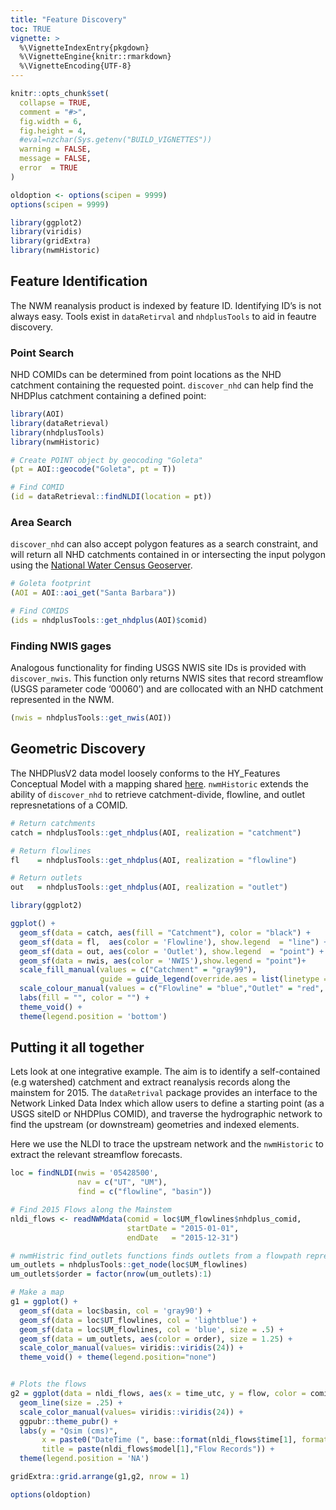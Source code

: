 ```yaml
---
title: "Feature Discovery"
toc: TRUE
vignette: >
  %\VignetteIndexEntry{pkgdown}
  %\VignetteEngine{knitr::rmarkdown}
  %\VignetteEncoding{UTF-8}
---
```


```r
knitr::opts_chunk$set(
  collapse = TRUE,
  comment = "#>",
  fig.width = 6,
  fig.height = 4,
  #eval=nzchar(Sys.getenv("BUILD_VIGNETTES"))
  warning = FALSE,
  message = FALSE,
  error  = TRUE
)

oldoption <- options(scipen = 9999)
options(scipen = 9999)

library(ggplot2)
library(viridis)
library(gridExtra)
library(nwmHistoric)
```

## Feature Identification

The NWM reanalysis product is indexed by feature ID. Identifying ID's is not always easy. Tools exist in `dataRetirval` and `nhdplusTools` to aid in feautre discovery.

### Point Search

NHD COMIDs can be determined from point locations as the NHD catchment containing the requested point. `discover_nhd` can help find the NHDPlus catchment containing a defined point:

```r
library(AOI)
library(dataRetrieval)
library(nhdplusTools)
library(nwmHistoric)

# Create POINT object by geocoding "Goleta"
(pt = AOI::geocode("Goleta", pt = T))

# Find COMID
(id = dataRetrieval::findNLDI(location = pt))
```

### Area Search

`discover_nhd` can also accept polygon features as a search constraint, and will return all NHD catchments contained in or intersecting the input polygon using the [National Water Census Geoserver](https://cida.usgs.gov/nwc/geoserver).

```r
# Goleta footprint
(AOI = AOI::aoi_get("Santa Barbara"))

# Find COMIDS
(ids = nhdplusTools::get_nhdplus(AOI)$comid)
```

### Finding NWIS gages

Analogous functionality for finding USGS NWIS site IDs is provided with `discover_nwis`. This function only returns NWIS sites that record streamflow (USGS parameter code '00060') and are collocated with an NHD catchment represented in the NWM.

```r
(nwis = nhdplusTools::get_nwis(AOI))
```

## Geometric Discovery

The NHDPlusV2 data model loosely conforms to the HY_Features Conceptual Model
with a mapping shared [here](https://github.com/opengeospatial/HY_Features/wiki/HY_Features-NHDPlus-Mapping).
`nwmHistoric` extends the ability of `discover_nhd` to retrieve catchment-divide, flowline, and outlet represnetations of a COMID.

```r
# Return catchments
catch = nhdplusTools::get_nhdplus(AOI, realization = "catchment")

# Return flowlines
fl    = nhdplusTools::get_nhdplus(AOI, realization = "flowline")

# Return outlets
out   = nhdplusTools::get_nhdplus(AOI, realization = "outlet")
```

```r
library(ggplot2)

ggplot() +
  geom_sf(data = catch, aes(fill = "Catchment"), color = "black") +
  geom_sf(data = fl,  aes(color = 'Flowline'), show.legend  = "line") +
  geom_sf(data = out, aes(color = 'Outlet'), show.legend  = "point") + 
  geom_sf(data = nwis, aes(color = 'NWIS'),show.legend = "point")+
  scale_fill_manual(values = c("Catchment" = "gray99"), 
                    guide = guide_legend(override.aes = list(linetype = 1, border = "solid", shape = NA))) +
  scale_colour_manual(values = c("Flowline" = "blue","Outlet" = "red", "NWIS" = "darkgreen"), guide = guide_legend(override.aes = list(linetype = c("solid", "blank", "blank"), shape = c(NA,16,16)))) + theme_minimal() +
  labs(fill = "", color = "") + 
  theme_void() +
  theme(legend.position = 'bottom')
```

## Putting it all together

Lets look at one integrative example. The aim is to identify a self-contained (e.g watershed) catchment and extract reanalysis records along the mainstem for 2015. The `dataRetrival` package provides an interface to the Network Linked Data Index which allow users to define a starting point (as a USGS siteID or NHDPlus COMID), and traverse the hydrographic network to find the upstream (or downstream) geometries and indexed elements. 

Here we use the NLDI to trace the upstream network and the `nwmHistoric` to extract the relevant streamflow forecasts.

```r
loc = findNLDI(nwis = '05428500', 
               nav = c("UT", "UM"), 
               find = c("flowline", "basin"))

# Find 2015 Flows along the Mainstem
nldi_flows <- readNWMdata(comid = loc$UM_flowlines$nhdplus_comid, 
                          startDate = "2015-01-01", 
                          endDate   = "2015-12-31")
```

```r
# nwmHistric find_outlets functions finds outlets from a flowpath representation
um_outlets = nhdplusTools::get_node(loc$UM_flowlines)
um_outlets$order = factor(nrow(um_outlets):1)

# Make a map
g1 = ggplot() +
  geom_sf(data = loc$basin, col = 'gray90') +
  geom_sf(data = loc$UT_flowlines, col = 'lightblue') + 
  geom_sf(data = loc$UM_flowlines, col = 'blue', size = .5) + 
  geom_sf(data = um_outlets, aes(color = order), size = 1.25) + 
  scale_color_manual(values= viridis::viridis(24)) +
  theme_void() + theme(legend.position="none")


# Plots the flows
g2 = ggplot(data = nldi_flows, aes(x = time_utc, y = flow, color = comid)) +
  geom_line(size = .25) + 
  scale_color_manual(values= viridis::viridis(24)) +
  ggpubr::theme_pubr() +
  labs(y = "Qsim (cms)",
       x = paste0("DateTime (", base::format(nldi_flows$time[1], format="%Z"), ")"), 
       title = paste(nldi_flows$model[1],"Flow Records")) +
  theme(legend.position = 'NA')

gridExtra::grid.arrange(g1,g2, nrow = 1)
```

```r
options(oldoption)
```